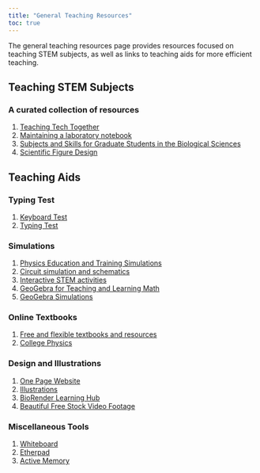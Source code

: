 ```yaml
---
title: "General Teaching Resources"
toc: true
---
```


The general teaching resources page provides resources focused on teaching STEM subjects, as well as links to teaching aids for more efficient teaching.

## Teaching STEM Subjects

### A curated collection of resources

1)  [Teaching Tech Together](http://teachtogether.tech/en/index.html)
2)  [Maintaining a laboratory notebook](https://colinpurrington.com/tips/lab-notebooks/)
3)  [Subjects and Skills for Graduate Students in the Biological Sciences](https://wilkelab.org/classes/BIO384C_fall_2015.html)
4)  [Scientific Figure Design](https://www.bioinformatics.babraham.ac.uk/training.html#figuredesign)

## Teaching Aids

### Typing Test

1)  [Keyboard Test](https://www.keybr.com/)
2)  [Typing Test](https://10fastfingers.com/typing-test/english)

### Simulations

1)  [Physics Education and Training Simulations](https://phet.colorado.edu/en/simulations/browse)
2)  [Circuit simulation and schematics](https://www.circuitlab.com/)
3)  [Interactive STEM activities](https://learn.concord.org/)
4)  [GeoGebra for Teaching and Learning Math](https://www.geogebra.org/)
5)  [GeoGebra Simulations](https://www.geogebra.org/m/nk83G3WY)

### Online Textbooks

1)  [Free and flexible textbooks and resources](https://openstax.org/)
2)  [College Physics](https://openstax.org/details/books/college-physics)

### Design and Illustrations

1)  [One Page Website](https://carrd.co/)
2)  [Illustrations](https://blush.design/)
3)  [BioRender Learning Hub](https://learn.biorender.com/)
4)  [Beautiful Free Stock Video Footage](https://coverr.co/)

### Miscellaneous Tools

1)  [Whiteboard](https://witeboard.com/268a6870-cc8e-11ec-b94c-e3c8f550f39e)
2)  [Etherpad](https://etherpad.org/)
3)  [Active Memory](https://miku.github.io/activememory/)
